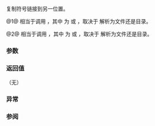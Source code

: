 {{cpp/experimental/fs/title|copy_symlink}}
{{cpp/experimental/fs/navbar}}
{{dcl begin}}
{{dcl header|experimental/filesystem}}
{{dcl|num=1|since=fs_ts|1=
void copy_symlink( const path&amp; from, const path&amp; to );
}}
{{dcl|num=2|since=fs_ts|1=
void copy_symlink( const path&amp; from, const path&amp; to,
                   error_code&amp; ec );
}}
{{dcl end}}

复制符号链接到另一位置。

@1@ 相当于调用 {{c|f(read_symlink(from), to)}}，其中 {{tt|f}} 为 {{c|create_symlink()}} 或 {{c|create_directory_symlink}}，取决于 {{c|from}} 解析为文件还是目录。

@2@ 相当于调用 {{c|f(read_symlink(from, ec), to, ec)}}，其中 {{tt|f}} 为 {{c|create_symlink()}} 或 {{c|create_directory_symlink}}，取决于 {{c|from}} 解析为文件还是目录。

===参数===
{{par begin}}
{{par|from|要赋值符号链接的路径}}
{{par|to|新符号链接的目标路径}}
{{par|ec|用于无抛出操作中报告错误的输出形参}}
{{par end}}

===返回值===
（无）

===异常===
{{cpp/experimental/fs/error_handling|from|to}}

===参阅===
{{dsc begin}}
{{dsc inc|cpp/experimental/fs/dsc copy}}
{{dsc inc|cpp/experimental/fs/dsc copy_file}}
{{dsc inc|cpp/experimental/fs/dsc create_symlink}}
{{dsc inc|cpp/experimental/fs/dsc read_symlink}}
{{dsc end}}